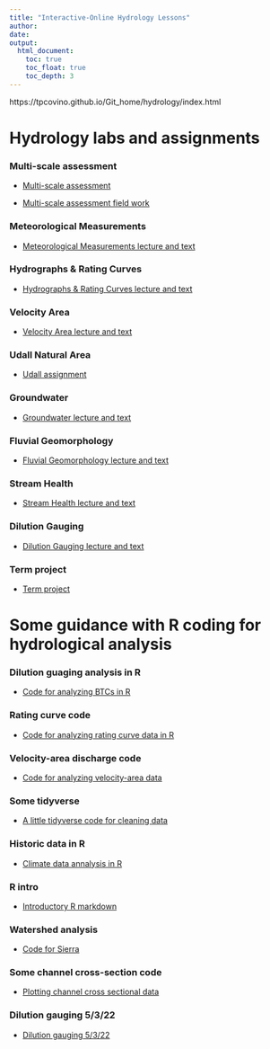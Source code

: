 ```yaml
---
title: "Interactive-Online Hydrology Lessons"
author: 
date: 
output:
  html_document:
    toc: true
    toc_float: true
    toc_depth: 3
---
```


https://tpcovino.github.io/Git_home/hydrology/index.html



# Hydrology labs and assignments

### Multi-scale assessment

  - [Multi-scale assessment](Multi_scale_assessment/Multi_scale_assessment.html){target="_blank"}
  
  - [Multi-scale assessment field work](Multi_scale_assessment/Multi_scale_assessment_field_work.html){target="_blank"}

### Meteorological Measurements 

  - [Meteorological Measurements lecture and text](5_met_lab/5_met_lab.html){target="_blank"}
  
### Hydrographs & Rating Curves 

  - [Hydrographs & Rating Curves lecture and text](7_rating_curve/7_rating_curve.html){target="_blank"}


### Velocity Area 
  
  - [Velocity Area lecture and text](2_velocity_area_module/2_velocity_area_module.html){target="_blank"}

  
### Udall Natural Area
  - [Udall assignment](Udall_Natural_Area/Udall.html){target="_blank"}
  
### Groundwater
  
  - [Groundwater lecture and text](Groundwater/Groundwater.html){target="_blank"}
  
### Fluvial Geomorphology 

  - [Fluvial Geomorphology lecture and text](6_geomorph/6_geomorph.html){target="_blank"}
  

  
###  Stream Health 

  - [Stream Health lecture and text](4_stream_health/4_stream_health.html){target="_blank"}


### Dilution Gauging 

  - [Dilution Gauging lecture and text](3_dilution_gauging/3_dilution_gauging.html){target="_blank"}
  

### Term project
  - [Term project](term_project/term_project.html){target="_blank"}

  
# Some guidance with R coding for hydrological analysis
### Dilution guaging analysis in R
 - [Code for analyzing BTCs in R](3_dilution_gauging/R/Dilution_gauging_example.html){target="_blank"}

### Rating curve code
 - [Code for analyzing rating curve data in R](7_rating_curve/Poudre_rating_curve.html){target="_blank"}

### Velocity-area discharge code
 - [Code for analyzing velocity-area data](2_velocity_area_module/velocity_area_discharge.html){target="_blank"}

### Some tidyverse
 - [A little tidyverse code for cleaning data](7_rating_curve/tidyverse.html){target="_blank"}

### Historic data in R

 - [Climate data annalysis in R](historic_data/historic_data.html){target="_blank"}

### R intro

 - [Introductory R markdown](R_intro/R_intro_696.html){target="_blank"}
 
 
### Watershed analysis
 
 - [Code for Sierra](src_classes_spring_2022/sierra_code_4_7_22.html){target="_blank"}

### Some channel cross-section code

  - [Plotting channel cross sectional data](src_classes_spring_2022/geomorph.html){target="_blank"}
  
### Dilution gauging 5/3/22

  - [Dilution gauging 5/3/22](3_dilution_gauging/R/dilution_5_3_22.Rmd){target="_blank"}



